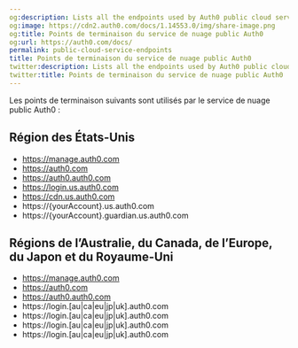 ```yaml
---
og:description: Lists all the endpoints used by Auth0 public cloud service.
og:image: https://cdn2.auth0.com/docs/1.14553.0/img/share-image.png
og:title: Points de terminaison du service de nuage public Auth0
og:url: https://auth0.com/docs/
permalink: public-cloud-service-endpoints
title: Points de terminaison du service de nuage public Auth0
twitter:description: Lists all the endpoints used by Auth0 public cloud service.
twitter:title: Points de terminaison du service de nuage public Auth0
---
```


Les points de terminaison suivants sont utilisés par le service de nuage public Auth0 :

## Région des États-Unis

* https://manage.auth0.com
* https://auth0.com
* https://auth0.auth0.com
* https://login.us.auth0.com
* https://cdn.us.auth0.com
* https://{yourAccount}.us.auth0.com
* https://{yourAccount}.guardian.us.auth0.com



## Régions de l’Australie, du Canada, de l’Europe, du Japon et du Royaume-Uni

* https://manage.auth0.com
* https://auth0.com
* https://auth0.auth0.com
* https://login.[au|ca|eu|jp|uk].auth0.com
* https://login.[au|ca|eu|jp|uk].auth0.com
* https://login.[au|ca|eu|jp|uk].auth0.com
* https://login.[au|ca|eu|jp|uk].auth0.com